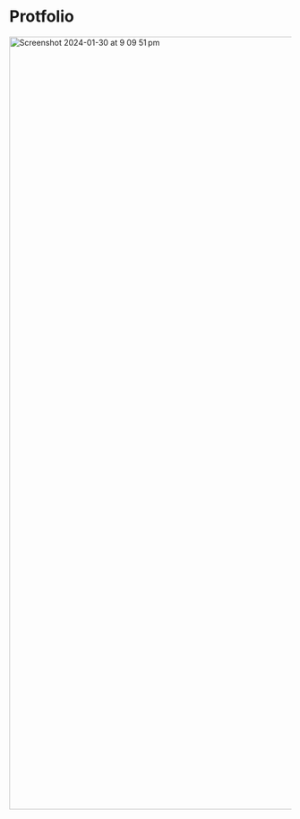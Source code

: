 # Protfolio


<img width="1377" alt="Screenshot 2024-01-30 at 9 09 51 pm" src="https://github.com/HarshithHullakereSiddegowda/Protfolio_React/assets/100402681/8e9b9e90-aaea-401e-92db-6a4768ee5cc7">

